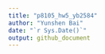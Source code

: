 ```yaml
---
title: "p8105_hw5_yb2584"
author: "Yunshen Bai"
date: "`r Sys.Date()`"
output: github_document
---
```


